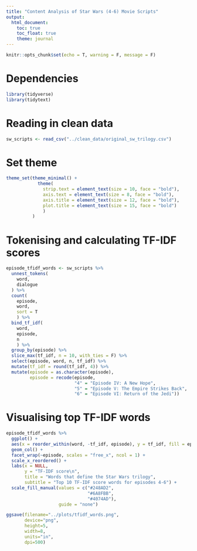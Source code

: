 ```yaml
---
title: "Content Analysis of Star Wars (4-6) Movie Scripts"
output:
  html_document:
    toc: true
    toc_float: true
    theme: journal
---
```


```r
knitr::opts_chunk$set(echo = T, warning = F, message = F)
```

# Dependencies

```r
library(tidyverse)
library(tidytext)
```

# Reading in clean data

```r
sw_scripts <- read_csv("../clean_data/original_sw_trilogy.csv")
```

# Set theme

```r
theme_set(theme_minimal() + 
            theme(
              strip.text = element_text(size = 10, face = "bold"),
              axis.text = element_text(size = 8, face = "bold"),
              axis.title = element_text(size = 12, face = "bold"),
              plot.title = element_text(size = 15, face = "bold")
              )
          )
```


# Tokenising and calculating TF-IDF scores

```r
episode_tfidf_words <- sw_scripts %>%
  unnest_tokens(
    word,
    dialogue 
  ) %>% 
  count(
    episode, 
    word, 
    sort = T
    ) %>% 
  bind_tf_idf(
    word,
    episode,
    n
    ) %>% 
  group_by(episode) %>% 
  slice_max(tf_idf, n = 10, with_ties = F) %>% 
  select(episode, word, n, tf_idf) %>%
  mutate(tf_idf = round(tf_idf, 4)) %>% 
  mutate(episode = as.character(episode),
         episode = recode(episode, 
                          "4" = "Episode IV: A New Hope",
                          "5" = "Episode V: The Empire Strikes Back",
                          "6" = "Episode VI: Return of the Jedi"))
```

# Visualising top TF-IDF words
```r
episode_tfidf_words %>% 
  ggplot() +
  aes(x = reorder_within(word, -tf_idf, episode), y = tf_idf, fill = episode) +
  geom_col() +
  facet_wrap(~episode, scales = "free_x", ncol = 1) +
  scale_x_reordered() +
  labs(x = NULL,
       y = "TF-IDF score\n",
       title = "Words that define the Star Wars trilogy",
       subtitle = "Top 10 TF-IDF score words for episodes 4-6") +
  scale_fill_manual(values = c("#248AD2",
                               "#6A8FBB",
                               "#4074AD"),
                    guide = "none")
```


```r
ggsave(filename="../plots/tfidf_words.png", 
       device="png", 
       height=5, 
       width=8, 
       units="in", 
       dpi=500)
```

